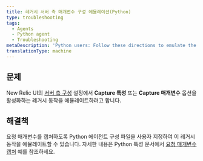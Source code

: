 ```yaml
---
title: 레거시 서버 측 매개변수 구성 에뮬레이션(Python)
type: troubleshooting
tags:
  - Agents
  - Python agent
  - Troubleshooting
metaDescription: 'Python users: Follow these directions to emulate the behavior of the legacy Capture Attributes setting in the New Relic UI.'
translationType: machine
---
```


## 문제

New Relic UI의 [서버 측 구성](/docs/agents/manage-apm-agents/configuration/server-side-agent-configuration) 설정에서 **Capture 특성** 또는 **Capture 매개변수** 옵션을 활성화하는 레거시 동작을 에뮬레이트하려고 합니다.

## 해결책

요청 매개변수를 캡처하도록 Python 에이전트 구성 파일을 사용자 지정하여 이 레거시 동작을 에뮬레이트할 수 있습니다. 자세한 내용은 Python 특성 문서에서 [요청 매개변수 캡처](/docs/agents/python-agent/attributes/python-attribute-examples#ex_req_params) 예를 참조하세요.